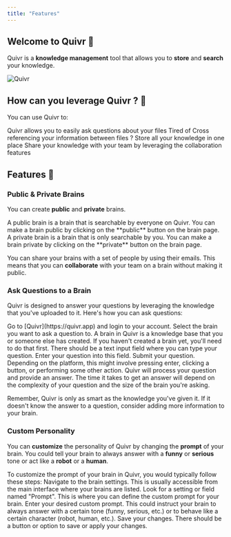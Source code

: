 ```yaml
---
title: "Features"
---
```


## Welcome to Quivr 👋

Quivr is a **knowledge management** tool that allows you to **store** and **search** your knowledge.

<Frame  caption="Quivr Homepage">
  <img src="/images/homepage.png" alt="Quivr"/>
</Frame>


## How can you leverage Quivr ? 🚀

You can use Quivr to:

<AccordionGroup>
<Accordion title="Search in files" icon="searchengin">
  Quivr allows you to easily ask questions about your files
</Accordion>
<Accordion title="Cross-search" icon="shuffle">
  Tired of Cross referencing your information between files ?
</Accordion>
<Accordion title="Store your knowledge" icon="database">
  Store all your knowledge in one place
</Accordion>
<Accordion title="Share your knowledge" icon="share">
  Share your knowledge with your team by leveraging the collaboration features
</Accordion>
</AccordionGroup>


## Features 🤗

### Public & Private Brains

You can create **public** and **private** brains.

<AccordionGroup>
  <Accordion title="Public" icon="globe">
  A public brain is a brain that is searchable by everyone on Quivr. You can make a brain public by clicking on the **public** button on the brain page.
  </Accordion>
  <Accordion title="Private" icon="lock">
  A private brain is a brain that is only searchable by you. You can make a brain private by clicking on the **private** button on the brain page.
  </Accordion>
</AccordionGroup>


You can share your brains with a set of people by using their emails. This means that you can **collaborate** with your team on a brain without making it public.

### Ask Questions to a Brain

Quivr is designed to answer your questions by leveraging the knowledge that you've uploaded to it. Here's how you can ask questions:

<Steps>
<Step title="Access Quivr" icon="searchengin">
  Go to [Quivr](https://quivr.app) and login to your account.
</Step>
<Step title="Select a Brain" icon="database">
  Select the brain you want to ask a question to. A brain in Quivr is a knowledge base that you or someone else has created. If you haven't created a brain yet, you'll need to do that first.
</Step>
<Step title="Ask Your Question" icon="question">
  There should be a text input field where you can type your question. Enter your question into this field.
</Step>
<Step title="Submit Your Question" icon="check">
  Submit your question. Depending on the platform, this might involve pressing enter, clicking a button, or performing some other action.
</Step>
<Step title="Wait for the Answer" icon="clock">
  Quivr will process your question and provide an answer. The time it takes to get an answer will depend on the complexity of your question and the size of the brain you're asking.
</Step>
</Steps>

Remember, Quivr is only as smart as the knowledge you've given it. If it doesn't know the answer to a question, consider adding more information to your brain.

### Custom Personality 

You can **customize** the personality of Quivr by changing the **prompt** of your brain. You could tell your brain to always answer with a **funny** or **serious** tone or act like a **robot** or a **human**.

To customize the prompt of your brain in Quivr, you would typically follow these steps:
<Steps>
<Step title="Brain Settings">
  Navigate to the brain settings. This is usually accessible from the main interface where your brains are listed.
</Step>
<Step title="Prompt">
  Look for a setting or field named "Prompt". This is where you can define the custom prompt for your brain.
</Step>
<Step title="Enter Prompt">
  Enter your desired custom prompt. This could instruct your brain to always answer with a certain tone (funny, serious, etc.) or to behave like a certain character (robot, human, etc.).
</Step>
<Step title="Save Changes">
  Save your changes. There should be a button or option to save or apply your changes.
</Step>
</Steps>

<Snippet file="commercial.mdx" />

